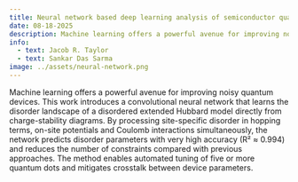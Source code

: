 ```yaml
---
title: Neural network based deep learning analysis of semiconductor quantum dot qubits for automated control
date: 08-18-2025
description: Machine learning offers a powerful avenue for improving noisy quantum devices.  This work introduces a convolutional neural network that learns the disorder landscape of a disordered extended Hubbard model directly from charge-stability diagrams.  By processing site-specific disorder in hopping terms, on-site potentials and Coulomb interactions simultaneously, the network predicts disorder parameters with very high accuracy and reduces the number of constraints compared with previous approaches.  The method enables automated tuning of five or more quantum dots and mitigates crosstalk between device parameters.
info:
  - text: Jacob R. Taylor
  - text: Sankar Das Sarma
image: ../assets/neural-network.png
---
```


Machine learning offers a powerful avenue for improving noisy quantum devices.  This work introduces a convolutional neural network that learns the disorder landscape of a disordered extended Hubbard model directly from charge-stability diagrams.  By processing site-specific disorder in hopping terms, on-site potentials and Coulomb interactions simultaneously, the network predicts disorder parameters with very high accuracy (R² ≈ 0.994) and reduces the number of constraints compared with previous approaches.  The method enables automated tuning of five or more quantum dots and mitigates crosstalk between device parameters.
